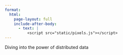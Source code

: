 ```yaml
---
format:
  html:
    page-layout: full
    include-after-body:
      - text: |
          <script src="static/pixels.js"></script>
---
```


::: {.pixels}
:::

::: {.manta-title}
<span class="outside">Diving into the <span class="inside">power of distributed data</span></span>
:::

